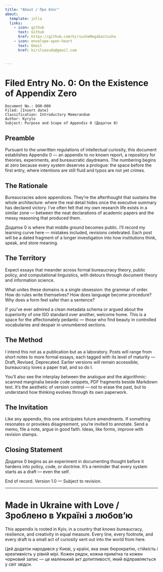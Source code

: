```yaml
---
title: "About / Про блог"
about:
  template: jolla
  links:
    - icon: github
      text: Github
      href: https://github.com/kiriushaMegabaitusha
    - icon: envelope-open-heart
      text: Email
      href: kiriloasuda@gmail.com
      

---
```


# Filed Entry No. 0: On the Existence of Appendix Zero

```
Document No.: DO0-000
Filed: [Insert date]
Classification: Introductory Memorandum
Author: Kyrylo
Subject: Purpose and Scope of Appendix 0 (Додаток 0)
```

## Preamble

Pursuant to the unwritten regulations of intellectual curiosity, this document establishes Appendix 0 — an appendix to no known report, a repository for theories, experiments, and bureaucratic daydreams. The numbering begins at zero because every system deserves a prologue: the space before the first entry, where intentions are still fluid and typos are not yet crimes.

## The Rationale

Bureaucracies adore appendices. They’re the afterthought that sustains the whole architecture: where the real detail hides once the executive summary has declared victory. I’ve often felt that my own research life exists in a similar zone — between the neat declarations of academic papers and the messy reasoning that produced them.

Додаток 0 is where that middle ground becomes public. I’ll record my learning curve here — mistakes included, revisions celebrated. Each post will be a dated fragment of a longer investigation into how institutions think, speak, and store meaning.

## The Territory

Expect essays that meander across formal bureaucracy theory, public policy, and computational linguistics, with detours through document theory and information science.

What unites these domains is a single obsession: the grammar of order. How do rules write themselves? How does language become procedure? Why does a form feel safer than a sentence?

If you’ve ever admired a clean metadata schema or argued about the superiority of one ISO standard over another, welcome home. This is a space for the affectionately pedantic — those who find beauty in controlled vocabularies and despair in unnumbered sections.

## The Method

I intend this not as a publication but as a laboratory. Posts will range from short notes to more formal essays, each tagged with its level of maturity — Draft, Revised, Deprecated. Earlier versions will remain accessible; bureaucracy loves a paper trail, and so do I.

You’ll also see the interplay between the analogue and the algorithmic: scanned marginalia beside code snippets, PDF fragments beside Markdown text. It’s the aesthetic of version control — not to erase the past, but to understand how thinking evolves through its own paperwork.

## The Invitation

Like any appendix, this one anticipates future amendments. If something resonates or provokes disagreement, you’re invited to annotate. Send a memo, file a note, argue in good faith. Ideas, like forms, improve with revision stamps.

## Closing Statement

Додаток 0 begins as an experiment in documenting thought before it hardens into policy, code, or doctrine. It’s a reminder that every system starts as a draft — even the self.

End of record. Version 1.0 — Subject to revision.

---

# Made in Ukraine with Love / Зроблено в Україні з любов’ю

This appendix is rooted in Kyiv, in a country that knows bureaucracy, resilience, and creativity in equal measure. Every line, every footnote, and every draft is a small act of curiosity sent out into the world from here.


Цей додаток народився у Києві, у країні, яка знає бюрократію, стійкість і креативність у рівній мірі. Кожен рядок, кожна примітка та кожен чорновий запис — це маленький акт допитливості, який відправляється у світ звідси.
